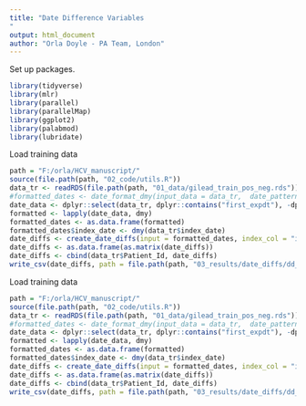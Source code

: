 ```yaml
---
title: "Date Difference Variables 
"
output: html_document
author: "Orla Doyle - PA Team, London"
---
```

Set up packages. 
```r
library(tidyverse)
library(mlr)
library(parallel)
library(parallelMap)
library(ggplot2)
library(palabmod)
library(lubridate)
```

Load training data
```r
path = "F:/orla/HCV_manuscript/"
source(file.path(path, "02_code/utils.R"))
data_tr <- readRDS(file.path(path, "01_data/gilead_train_pos_neg.rds"))
#formatted_dates <- date_format_dmy(input_data = data_tr,  date_pattern = "first_expdt")
date_data <- dplyr::select(data_tr, dplyr::contains("first_expdt"), -dplyr::contains("DIAGNOSED_HCV"), -dplyr::contains("TREATED"))
formatted <- lapply(date_data, dmy)
formatted_dates <- as.data.frame(formatted)
formatted_dates$index_date <- dmy(data_tr$index_date)
date_diffs <- create_date_diffs(input = formatted_dates, index_col = "index_date")
date_diffs <- as.data.frame(as.matrix(date_diffs))
date_diffs <- cbind(data_tr$Patient_Id, date_diffs)
write_csv(date_diffs, path = file.path(path, "03_results/date_diffs/dd_tr.csv"))
```

Load training data
```r
path = "F:/orla/HCV_manuscript/"
source(file.path(path, "02_code/utils.R"))
data_tr <- readRDS(file.path(path, "01_data/gilead_train_pos_neg.rds"))
#formatted_dates <- date_format_dmy(input_data = data_tr,  date_pattern = "first_expdt")
date_data <- dplyr::select(data_tr, dplyr::contains("first_expdt"), -dplyr::contains("DIAGNOSED_HCV"), -dplyr::contains("TREATED"))
formatted <- lapply(date_data, dmy)
formatted_dates <- as.data.frame(formatted)
formatted_dates$index_date <- dmy(data_tr$index_date)
date_diffs <- create_date_diffs(input = formatted_dates, index_col = "index_date")
date_diffs <- as.data.frame(as.matrix(date_diffs))
date_diffs <- cbind(data_tr$Patient_Id, date_diffs)
write_csv(date_diffs, path = file.path(path, "03_results/date_diffs/dd_tr.csv"))
```

